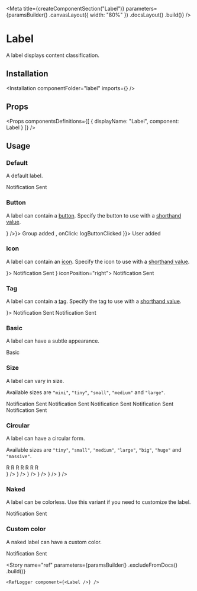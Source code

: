 
<Meta
    title={createComponentSection("Label")}
    parameters={paramsBuilder()
        .canvasLayout({ width: "80%" })
        .docsLayout(<ReactComponentsLayout semanticPath="/elements/label" />)
        .build()}
/>

# Label

A label displays content classification.

## Installation

<Installation componentFolder="label" imports={<Imports />} />

## Props

<HocWarning componentName="Label" semanticPath="/elements/label" />

<Props
    componentsDefinitions={[
        { displayName: "Label", component: Label }
    ]}
/>

## Usage

### Default

A default label.

<Preview>
    <Story name="default">
        <Label>Notification Sent</Label>
    </Story>
</Preview>

### Button

A label can contain a [button](?path=/docs/components-button--default-story). Specify the button to use with a [shorthand value](?path=/docs/getting-started-shorthand-props--page).

<Preview>
    <Story name="button">
        <div className="flex items-space-between">
            <Label button={<Button icon={<CloseIcon />} />}>
                Group added
            </Label>
            <Label button={{ icon: <CloseIcon />, onClick: logButtonClicked }}>
                User added
            </Label>
        </div>
    </Story>
</Preview>

### Icon

A label can contain an [icon](?path=/docs/materials-icons--page). Specify the icon to use with a [shorthand value](?path=/docs/getting-started-shorthand-props--page).

<Preview>
    <Story name="icon">
        <div className="flex items-space-between">
            <Label icon={<CommunicationIcon />}>
                Notification Sent
            </Label>
            <Label icon={<MagnifierIcon />} iconPosition="right">
                Notification Sent
            </Label>
        </div>
    </Story>
</Preview>

### Tag

A label can contain a [tag](?path=/docs/components-label-tag--default-story). Specify the tag to use with a [shorthand value](?path=/docs/getting-started-shorthand-props--page).

<Preview>
    <Story name="tag">
        <div className="flex items-space-between">
            <Label tag={<Tag className="bg-primary-500" />}>
                Notification Sent
            </Label>
            <Label tag={{ className: "bg-sunray-500" }}>
                Notification Sent
            </Label>
        </div>
    </Story>
</Preview>

### Basic

A label can have a subtle appearance.

<Preview>
    <Story name="basic">
        <Label basic>Basic</Label>
    </Story>
</Preview>

### Size

A label can vary in size.

Available sizes are `"mini"`, `"tiny"`, `"small"`, `"medium"` and `"large"`.

<Preview>
    <Story name="size">
        <div className="flex items-end items-space-between">
            <Label size="mini">Notification Sent</Label>
            <Label size="tiny">Notification Sent</Label>
            <Label size="small">Notification Sent</Label>
            <Label>Notification Sent</Label>
            <Label size="large">Notification Sent</Label>
        </div>
    </Story>
</Preview>

### Circular

A label can have a circular form.

Available sizes are `"tiny"`, `"small"`, `"medium"`, `"large"`, `"big"`, `"huge"` and `"massive"`.

<Preview>
    <Story name="circular">
        <div className="flex">
            <div className="flex items-end items-space-between mr4">
                <Label circular size="tiny">R</Label>
                <Label circular size="small">R</Label>
                <Label circular>R</Label>
                <Label circular size="large">R</Label>
                <Label circular size="big">R</Label>
                <Label circular size="huge">R</Label>
                <Label circular size="massive">R</Label>
            </div>
            <div className="flex items-end items-space-between">
                <Label circular size="small" icon={<CommunicationIcon />} />
                <Label circular icon={<CommunicationIcon />} />
                <Label circular size="large" icon={<CommunicationIcon />} />
                <Label circular size="big" icon={<CommunicationIcon />} />
                <Label circular size="huge" icon={<CommunicationIcon />} />
                <Label circular size="massive" icon={<CommunicationIcon />} />
            </div>
        </div>
    </Story>
</Preview>

### Naked

A label can be colorless. Use this variant if you need to customize the label.

<Preview>
    <Story name="naked">
        <div>
            <Label naked>Notification Sent</Label>
        </div>
    </Story>
</Preview>

### Custom color

A naked label can have a custom color.

<Preview>
    <Story name="custom-color">
        <Label
            naked
            style={{
                backgroundColor: "#FFF6E7",
                color: "var(--marine-500)",
                border: "1px solid #FEE9C3"
            }}
        >
            Notification Sent
        </Label>
    </Story>
</Preview>

<Story
    name="ref"
    parameters={paramsBuilder()
        .excludeFromDocs()
        .build()}
>
    <RefLogger component={<Label />} />
</Story>



